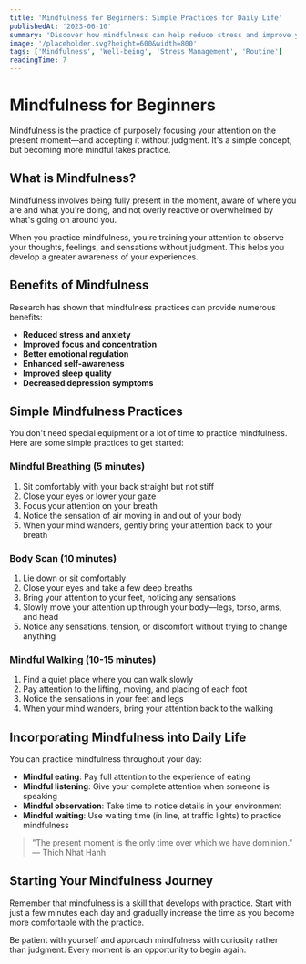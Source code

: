 ```yaml
---
title: 'Mindfulness for Beginners: Simple Practices for Daily Life'
publishedAt: '2023-06-10'
summary: 'Discover how mindfulness can help reduce stress and improve your mental well-being with these simple practices you can incorporate into your daily routine.'
image: '/placeholder.svg?height=600&width=800'
tags: ['Mindfulness', 'Well-being', 'Stress Management', 'Routine']
readingTime: 7
---
```


# Mindfulness for Beginners

Mindfulness is the practice of purposely focusing your attention on the present moment—and accepting it without judgment. It's a simple concept, but becoming more mindful takes practice.

## What is Mindfulness?

Mindfulness involves being fully present in the moment, aware of where you are and what you're doing, and not overly reactive or overwhelmed by what's going on around you.

When you practice mindfulness, you're training your attention to observe your thoughts, feelings, and sensations without judgment. This helps you develop a greater awareness of your experiences.

## Benefits of Mindfulness

Research has shown that mindfulness practices can provide numerous benefits:

- **Reduced stress and anxiety**
- **Improved focus and concentration**
- **Better emotional regulation**
- **Enhanced self-awareness**
- **Improved sleep quality**
- **Decreased depression symptoms**

## Simple Mindfulness Practices

You don't need special equipment or a lot of time to practice mindfulness. Here are some simple practices to get started:

### Mindful Breathing (5 minutes)

1. Sit comfortably with your back straight but not stiff
2. Close your eyes or lower your gaze
3. Focus your attention on your breath
4. Notice the sensation of air moving in and out of your body
5. When your mind wanders, gently bring your attention back to your breath

### Body Scan (10 minutes)

1. Lie down or sit comfortably
2. Close your eyes and take a few deep breaths
3. Bring your attention to your feet, noticing any sensations
4. Slowly move your attention up through your body—legs, torso, arms, and head
5. Notice any sensations, tension, or discomfort without trying to change anything

### Mindful Walking (10-15 minutes)

1. Find a quiet place where you can walk slowly
2. Pay attention to the lifting, moving, and placing of each foot
3. Notice the sensations in your feet and legs
4. When your mind wanders, bring your attention back to the walking

## Incorporating Mindfulness into Daily Life

You can practice mindfulness throughout your day:

- **Mindful eating**: Pay full attention to the experience of eating
- **Mindful listening**: Give your complete attention when someone is speaking
- **Mindful observation**: Take time to notice details in your environment
- **Mindful waiting**: Use waiting time (in line, at traffic lights) to practice mindfulness

> "The present moment is the only time over which we have dominion." — Thich Nhat Hanh

## Starting Your Mindfulness Journey

Remember that mindfulness is a skill that develops with practice. Start with just a few minutes each day and gradually increase the time as you become more comfortable with the practice.

Be patient with yourself and approach mindfulness with curiosity rather than judgment. Every moment is an opportunity to begin again.
